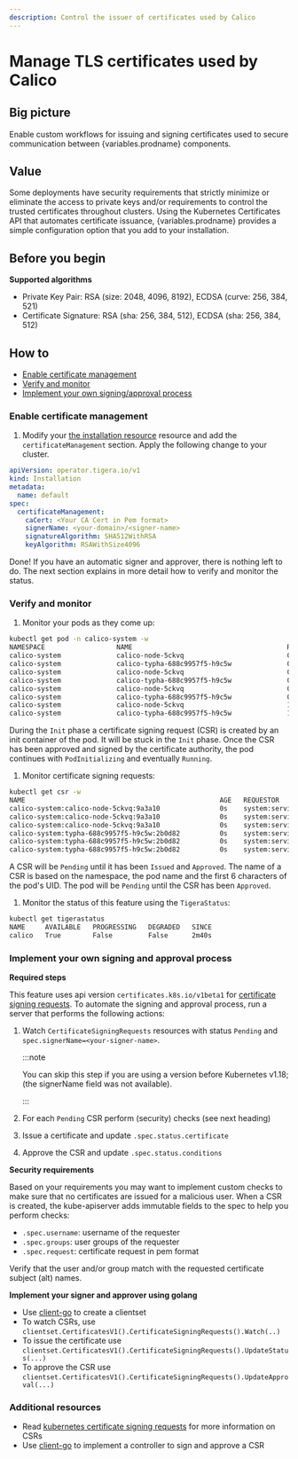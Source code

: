 ```yaml
---
description: Control the issuer of certificates used by Calico
---
```



# Manage TLS certificates used by Calico

## Big picture

Enable custom workflows for issuing and signing certificates used to secure communication between {variables.prodname} components.

## Value

Some deployments have security requirements that strictly minimize or eliminate the access to private keys and/or
requirements to control the trusted certificates throughout clusters. Using the Kubernetes Certificates API that automates
certificate issuance, {variables.prodname} provides a simple configuration option that you add to your installation.

## Before you begin

**Supported algorithms**

- Private Key Pair: RSA (size: 2048, 4096, 8192), ECDSA (curve: 256, 384, 521)
- Certificate Signature: RSA (sha: 256, 384, 512), ECDSA (sha: 256, 384, 512)

## How to

- [Enable certificate management](#enable-certificate-management)
- [Verify and monitor](#verify-and-monitor)
- [Implement your own signing/approval process](#implement-your-own-signing-and-approval-process)

### Enable certificate management

1. Modify your [the installation resource](../reference/installation/api.mdx#operator.tigera.io/v1.Installation)
   resource and add the `certificateManagement` section. Apply the following change to your cluster.

```yaml
apiVersion: operator.tigera.io/v1
kind: Installation
metadata:
  name: default
spec:
  certificateManagement:
    caCert: <Your CA Cert in Pem format>
    signerName: <your-domain>/<signer-name>
    signatureAlgorithm: SHA512WithRSA
    keyAlgorithm: RSAWithSize4096
```

Done! If you have an automatic signer and approver, there is nothing left to do. The next section explains in more detail
how to verify and monitor the status.

### Verify and monitor

1. Monitor your pods as they come up:

```bash
kubectl get pod -n calico-system -w
NAMESPACE                  NAME                                       READY   STATUS             RESTARTS   AGE
calico-system              calico-node-5ckvq                          0/1     Pending            0          0s
calico-system              calico-typha-688c9957f5-h9c5w              0/1     Pending            0          0s
calico-system              calico-node-5ckvq                          0/1     Init:0/3           0          1s
calico-system              calico-typha-688c9957f5-h9c5w              0/1     Init:0/1           0          1s
calico-system              calico-node-5ckvq                          0/1     PodInitializing    0          2s
calico-system              calico-typha-688c9957f5-h9c5w              0/1     PodInitializing    0          2s
calico-system              calico-node-5ckvq                          1/1     Running            0          3s
calico-system              calico-typha-688c9957f5-h9c5w              1/1     Running            0          3s
```

During the `Init` phase a certificate signing request (CSR) is created by an init container of the pod. It will be stuck in the
`Init` phase. Once the CSR has been approved and signed by the certificate authority, the pod continues with `PodInitializing`
and eventually `Running`.

1. Monitor certificate signing requests:

```bash
kubectl get csr -w
NAME                                                 AGE   REQUESTOR                                          CONDITION
calico-system:calico-node-5ckvq:9a3a10               0s    system:serviceaccount:calico-system:calico-node    Pending
calico-system:calico-node-5ckvq:9a3a10               0s    system:serviceaccount:calico-system:calico-node    Pending,Issued
calico-system:calico-node-5ckvq:9a3a10               0s    system:serviceaccount:calico-system:calico-node    Approved,Issued
calico-system:typha-688c9957f5-h9c5w:2b0d82          0s    system:serviceaccount:calico-system:calico-typha   Pending
calico-system:typha-688c9957f5-h9c5w:2b0d82          0s    system:serviceaccount:calico-system:calico-typha   Pending,Issued
calico-system:typha-688c9957f5-h9c5w:2b0d82          0s    system:serviceaccount:calico-system:calico-typha   Approved,Issued
```

A CSR will be `Pending` until it has been `Issued` and `Approved`. The name of a CSR is based on the namespace, the pod
name and the first 6 characters of the pod's UID. The pod will be `Pending` until the CSR has been `Approved`.

1. Monitor the status of this feature using the `TigeraStatus`:

```bash
kubectl get tigerastatus
NAME     AVAILABLE   PROGRESSING   DEGRADED   SINCE
calico   True        False         False      2m40s
```

### Implement your own signing and approval process

**Required steps**

This feature uses api version `certificates.k8s.io/v1beta1` for [certificate signing requests](https://kubernetes.io/docs/reference/access-authn-authz/certificate-signing-requests/).
To automate the signing and approval process, run a server that performs the following actions:

1. Watch `CertificateSigningRequests` resources with status `Pending` and `spec.signerName=<your-signer-name>`.

   :::note

   You can skip this step if you are using a version before Kubernetes v1.18; (the signerName field was not available).

   :::

1. For each `Pending` CSR perform (security) checks (see next heading)
1. Issue a certificate and update `.spec.status.certificate`
1. Approve the CSR and update `.spec.status.conditions`

**Security requirements**

Based on your requirements you may want to implement custom checks to make sure that no certificates are issued for a malicious user.
When a CSR is created, the kube-apiserver adds immutable fields to the spec to help you perform checks:

- `.spec.username`: username of the requester
- `.spec.groups`: user groups of the requester
- `.spec.request`: certificate request in pem format

Verify that the user and/or group match with the requested certificate subject (alt) names.

**Implement your signer and approver using golang**

- Use [client-go](https://github.com/kubernetes/client-go) to create a clientset
- To watch CSRs, use `clientset.CertificatesV1().CertificateSigningRequests().Watch(..)`
- To issue the certificate use `clientset.CertificatesV1().CertificateSigningRequests().UpdateStatus(...)`
- To approve the CSR use `clientset.CertificatesV1().CertificateSigningRequests().UpdateApproval(...)`

### Additional resources

- Read [kubernetes certificate signing requests](https://kubernetes.io/docs/reference/access-authn-authz/certificate-signing-requests/) for more information on CSRs
- Use [client-go](https://github.com/kubernetes/client-go) to implement a controller to sign and approve a CSR
